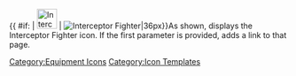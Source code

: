 {{ #if: {{{1|}}} | [[File:InterceptorFighter.png|36px|link={{{1}}}]] | [[File:InterceptorFighter.png|Interceptor Fighter|36px]]}}<noinclude>As shown, displays the Interceptor Fighter icon.  If the first parameter is provided, adds a link to that page.
[[Category:Equipment Icons]] [[Category:Icon Templates]]</noinclude>